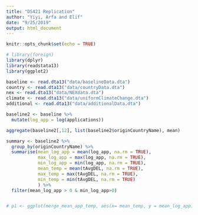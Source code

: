 ```yaml
---
title: "DS421 Replication"
author: "Yiyi, Arfa and Elif"
date: "9/25/2019"
output: html_document
---
```


```r
knitr::opts_chunk$set(echo = TRUE)
```
```r
# library(foreign)
library(dplyr)
library(readstata13)
library(ggplot2)
```
```r
baseline <- read.dta13("data/baselineData.dta")
country <- read.dta13("data/countryData.dta")
nex <- read.dta13("data/NEXdata.dta")
climate <- read.dta13("data/uniformClimateChange.dta")
additional <- read.dta13("data/additionalData.dta")
```
```r
baseline2 <- baseline %>%
  mutate(log_app = log(applications))

aggregate(baseline2[,12], list(baseline2$originCountryName), mean)
```

```r
summary <- baseline2 %>%
  group_by(originCountryName) %>%
  summarise(mean_log_app = mean(log_app, na.rm = TRUE),
            max_log_app = max(log_app, na.rm = TRUE),
            min_log_app = min(log_app, na.rm = TRUE),
            mean_temp = mean(tAvgDEL, na.rm = TRUE),
            max_temp = max(tAvgDEL, na.rm = TRUE),
            min_temp = min(tAvgDEL, na.rm = TRUE)
            ) %>%
  filter(mean_log_app > 0 & min_log_app>0)


# p1 <- ggplot(merge_mean_app_temp, aes(x= mean_temp, y = mean_log_app)) + geom_point(); p1
                      

```




